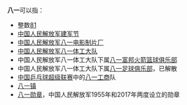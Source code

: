 '''八一'''可以指：
* 整数[[81|81]]
* [[中国人民解放军建军节|中国人民解放军建军节]]
* [[中国人民解放军八一电影制片厂|中国人民解放军八一电影制片厂]]
* [[中央军委训练管理部军事体育训练中心|中国人民解放军八一体工大队]]
* 中国人民解放军八一体工大队下属[[八一富邦火箭篮球俱乐部|八一富邦火箭篮球俱乐部]]
* 中国人民解放军八一体工大队下属[[八一足球俱乐部|八一足球俱乐部]]，已解散
* [[中国乒乓球超级联赛|中国乒乓球超级联赛]]中的[[八一工商|八一工商]]队
* [[八一镇|八一镇]]
* [[八一勋章|八一勋章]]，中国人民解放军1955年和2017年两度设立的勋章
{{Disambiguation|Cat=二字中國相關消歧義}}